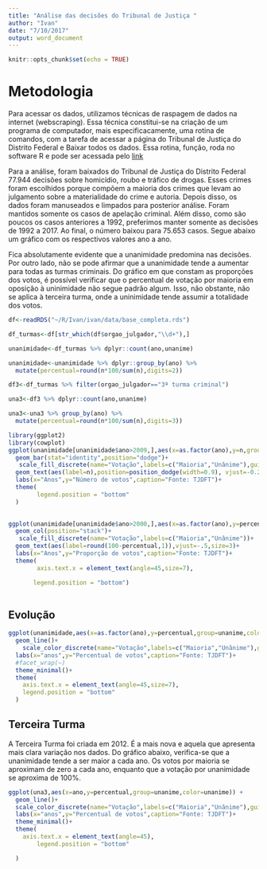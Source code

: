 ```yaml
---
title: "Análise das decisões do Tribunal de Justiça "
author: "Ivan"
date: "7/10/2017"
output: word_document
---
```


```r
knitr::opts_chunk$set(echo = TRUE)
```



# Metodologia


Para acessar os dados, utilizamos técnicas de raspagem de dados na internet (webscraping).  Essa técnica constitui-se na criação de um programa de computador, mais especificacamente, uma rotina de comandos, com a tarefa de acessar a página do Tribunal de Justiça do Distrito Federal e Baixar todos os dados. Essa rotina, função, roda no software R e pode ser acessada pelo [link](https://github.com/jjesusfilho/Ivan/blob/master/funcao_baixar_acordaos.R)  

Para a análise, foram baixados do Tribunal de Justiça do Distrito Federal 77.944 decisões sobre homicídio, roubo e tráfico de drogas. Esses crimes foram escolhidos porque compõem a maioria dos crimes que levam ao julgamento sobre a materialidade do crime e autoria. Depois disso, os dados foram manuseados e limpados para posterior análise. Foram mantidos somente os casos de apelação criminal. Além disso, como são poucos os casos anteriores a 1992, preferimos manter somente as decisões de 1992 a 2017. Ao final, o número baixou para 75.653 casos. Segue abaixo um gráfico com os respectivos valores ano a ano. 

Fica absolutamente evidente que a unanimidade predomina nas decisões. Por outro lado, não se pode afirmar que a unanimidade tende a aumentar para todas as turmas criminais. Do gráfico em que constam as proporções dos votos, é possível verificar que o percentual de votação por maioria em oposição à uninimidade não segue padrão algum. Isso, não obstante, não se aplica à terceira turma, onde a uninimidade tende assumir a totalidade dos votos.


```r

df<-readRDS("~/R/Ivan/ivan/data/base_completa.rds")

df_turmas<-df[str_which(df$orgao_julgador,"\\d+"),]

unanimidade<-df_turmas %>% dplyr::count(ano,unanime)

unanimidade<-unanimidade %>% dplyr::group_by(ano) %>% 
  mutate(percentual=round(n*100/sum(n),digits=2))

df3<-df_turmas %>% filter(orgao_julgador=="3ª turma criminal")

una3<-df3 %>% dplyr::count(ano,unanime)

una3<-una3 %>% group_by(ano) %>% 
  mutate(percentual=round(n*100/sum(n),digits=3))

```

```r
library(ggplot2)
library(cowplot)
ggplot(unanimidade[unanimidade$ano>2009,],aes(x=as.factor(ano),y=n,group=unanime,fill=unanime))+
  geom_bar(stat="identity",position="dodge")+
   scale_fill_discrete(name="Votação",labels=c("Maioria","Unânime"),guide=guide_legend(reverse=T))+
  geom_text(aes(label=n),position=position_dodge(width=0.9), vjust=-0.25)+
  labs(x="Anos",y="Número de votos",caption="Fonte: TJDFT")+
  theme(
        legend.position = "bottom"
  )
  
```


```r

ggplot(unanimidade[unanimidade$ano>2000,],aes(x=as.factor(ano),y=percentual,fill=unanime))+
  geom_col(position="stack")+
   scale_fill_discrete(name="Votação",labels=c("Maioria","Unânime"))+
  geom_text(aes(label=round(100-percentual,1)),vjust=-.5,size=3)+
  labs(x="Anos",y="Proporção de votos",caption="Fonte: TJDFT")+
  theme(
        axis.text.x = element_text(angle=45,size=7),

       legend.position = "bottom")
  
```

## Evolução 

```r
ggplot(unanimidade,aes(x=as.factor(ano),y=percentual,group=unanime,color=unanime)) +
  geom_line()+
    scale_color_discrete(name="Votação",labels=c("Maioria","Unânime"),guide=guide_legend(reverse=T))+
  labs(x="anos",y="Percentual de votos",caption="Fonte: TJDFT")+
  #facet_wrap(~)
  theme_minimal()+
  theme(
    axis.text.x = element_text(angle=45,size=7),
    legend.position = "bottom"
  )

```


## Terceira Turma

A Terceira Turma foi criada em 2012. É a mais nova e aquela que apresenta mais clara variação nos dados. Do gráfico abaixo, verifica-se que a unanimidade tende a ser maior a cada ano. Os votos por maioria se aproximam de zero a cada ano, enquanto que a votação por unanimidade se aproxima de 100%.  

```r

ggplot(una3,aes(x=ano,y=percentual,group=unanime,color=unanime)) +
  geom_line()+
  scale_color_discrete(name="Votação",labels=c("Maioria","Unânime"),guide=guide_legend(reverse=T))+
  labs(x="anos",y="Percentual de votos",caption="Fonte: TJDFT")+
  theme_minimal()+
  theme(
    axis.text.x = element_text(angle=45),
        legend.position = "bottom"

  )

```
